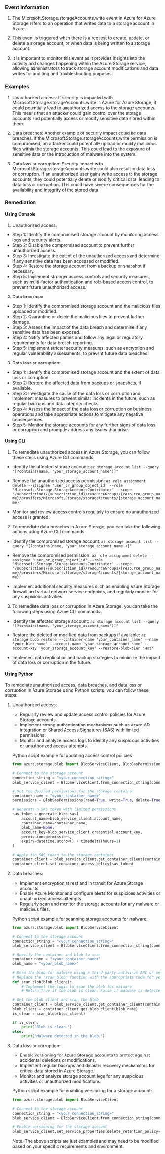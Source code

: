 
### Event Information

1. The Microsoft.Storage.storageAccounts.write event in Azure for Azure Storage refers to an operation that writes data to a storage account in Azure.

2. This event is triggered when there is a request to create, update, or delete a storage account, or when data is being written to a storage account.

3. It is important to monitor this event as it provides insights into the activity and changes happening within the Azure Storage service, allowing administrators to track storage account modifications and data writes for auditing and troubleshooting purposes.


### Examples

1. Unauthorized access: If security is impacted with Microsoft.Storage.storageAccounts.write in Azure for Azure Storage, it could potentially lead to unauthorized access to the storage accounts. This means that an attacker could gain control over the storage accounts and potentially access or modify sensitive data stored within them.

2. Data breaches: Another example of security impact could be data breaches. If the Microsoft.Storage.storageAccounts.write permission is compromised, an attacker could potentially upload or modify malicious files within the storage accounts. This could lead to the exposure of sensitive data or the introduction of malware into the system.

3. Data loss or corruption: Security impact with Microsoft.Storage.storageAccounts.write could also result in data loss or corruption. If an unauthorized user gains write access to the storage accounts, they could potentially delete or modify critical data, leading to data loss or corruption. This could have severe consequences for the availability and integrity of the stored data.

### Remediation

#### Using Console

1. Unauthorized access:
- Step 1: Identify the compromised storage account by monitoring access logs and security alerts.
- Step 2: Disable the compromised account to prevent further unauthorized access.
- Step 3: Investigate the extent of the unauthorized access and determine if any sensitive data has been accessed or modified.
- Step 4: Restore the storage account from a backup or snapshot if necessary.
- Step 5: Implement stronger access controls and security measures, such as multi-factor authentication and role-based access control, to prevent future unauthorized access.

2. Data breaches:
- Step 1: Identify the compromised storage account and the malicious files uploaded or modified.
- Step 2: Quarantine or delete the malicious files to prevent further damage.
- Step 3: Assess the impact of the data breach and determine if any sensitive data has been exposed.
- Step 4: Notify affected parties and follow any legal or regulatory requirements for data breach reporting.
- Step 5: Implement stricter security measures, such as encryption and regular vulnerability assessments, to prevent future data breaches.

3. Data loss or corruption:
- Step 1: Identify the compromised storage account and the extent of data loss or corruption.
- Step 2: Restore the affected data from backups or snapshots, if available.
- Step 3: Investigate the cause of the data loss or corruption and implement measures to prevent similar incidents in the future, such as regular backups and data integrity checks.
- Step 4: Assess the impact of the data loss or corruption on business operations and take appropriate actions to mitigate any negative consequences.
- Step 5: Monitor the storage accounts for any further signs of data loss or corruption and promptly address any issues that arise.

#### Using CLI

1. To remediate unauthorized access in Azure Storage, you can follow these steps using Azure CLI commands:

- Identify the affected storage account: `az storage account list --query "[?contains(name, 'your_storage_account_name')]"`

- Remove the unauthorized access permission: `az role assignment delete --assignee 'user_or_group_object_id' --role 'Microsoft.Storage.StorageAccountsContributor' --scope '/subscriptions/{subscription_id}/resourceGroups/{resource_group_name}/providers/Microsoft.Storage/storageAccounts/{storage_account_name}'`

- Monitor and review access controls regularly to ensure no unauthorized access is granted.

2. To remediate data breaches in Azure Storage, you can take the following actions using Azure CLI commands:

- Identify the compromised storage account: `az storage account list --query "[?contains(name, 'your_storage_account_name')]"`

- Remove the compromised permission: `az role assignment delete --assignee 'user_or_group_object_id' --role 'Microsoft.Storage.StorageAccountsContributor' --scope '/subscriptions/{subscription_id}/resourceGroups/{resource_group_name}/providers/Microsoft.Storage/storageAccounts/{storage_account_name}'`

- Implement additional security measures such as enabling Azure Storage firewall and virtual network service endpoints, and regularly monitor for any suspicious activities.

3. To remediate data loss or corruption in Azure Storage, you can take the following steps using Azure CLI commands:

- Identify the affected storage account: `az storage account list --query "[?contains(name, 'your_storage_account_name')]"`

- Restore the deleted or modified data from backups if available: `az storage blob restore --container-name 'your_container_name' --name 'your_blob_name' --account-name 'your_storage_account_name' --account-key 'your_storage_account_key' --restore-blob-tier 'Hot'`

- Implement data replication and backup strategies to minimize the impact of data loss or corruption in the future.

#### Using Python

To remediate unauthorized access, data breaches, and data loss or corruption in Azure Storage using Python scripts, you can follow these steps:

1. Unauthorized access:
   - Regularly review and update access control policies for Azure Storage accounts.
   - Implement strong authentication mechanisms such as Azure AD integration or Shared Access Signatures (SAS) with limited permissions.
   - Monitor and analyze access logs to identify any suspicious activities or unauthorized access attempts.
   
   Python script example for updating access control policies:
   ```python
   from azure.storage.blob import BlobServiceClient, BlobSasPermissions, generate_blob_sas

   # Connect to the storage account
   connection_string = "<your_connection_string>"
   blob_service_client = BlobServiceClient.from_connection_string(connection_string)

   # Set the desired permissions for the storage container
   container_name = "<your_container_name>"
   permissions = BlobSasPermissions(read=True, write=True, delete=True)

   # Generate a SAS token with limited permissions
   sas_token = generate_blob_sas(
       account_name=blob_service_client.account_name,
       container_name=container_name,
       blob_name=None,
       account_key=blob_service_client.credential.account_key,
       permission=permissions,
       expiry=datetime.utcnow() + timedelta(hours=1)
   )

   # Apply the SAS token to the storage container
   container_client = blob_service_client.get_container_client(container_name)
   container_client.set_container_access_policy(sas_token)
   ```

2. Data breaches:
   - Implement encryption at rest and in transit for Azure Storage accounts.
   - Enable Azure Monitor and configure alerts for suspicious activities or unauthorized access attempts.
   - Regularly scan and monitor the storage accounts for any malware or malicious files.
   
   Python script example for scanning storage accounts for malware:
   ```python
   from azure.storage.blob import BlobServiceClient

   # Connect to the storage account
   connection_string = "<your_connection_string>"
   blob_service_client = BlobServiceClient.from_connection_string(connection_string)

   # Specify the container and blob to scan
   container_name = "<your_container_name>"
   blob_name = "<your_blob_name>"

   # Scan the blob for malware using a third-party antivirus API or service
   # Replace the 'scan_blob' function with the appropriate code for your chosen antivirus solution
   def scan_blob(blob_client):
       # Implement the logic to scan the blob for malware
       # Return True if the blob is clean, False if malware is detected

   # Get the blob client and scan the blob
   container_client = blob_service_client.get_container_client(container_name)
   blob_client = container_client.get_blob_client(blob_name)
   is_clean = scan_blob(blob_client)

   if is_clean:
       print("Blob is clean.")
   else:
       print("Malware detected in the blob.")
   ```

3. Data loss or corruption:
   - Enable versioning for Azure Storage accounts to protect against accidental deletions or modifications.
   - Implement regular backups and disaster recovery mechanisms for critical data stored in Azure Storage.
   - Monitor and analyze storage account logs for any suspicious activities or unauthorized modifications.
   
   Python script example for enabling versioning for a storage account:
   ```python
   from azure.storage.blob import BlobServiceClient

   # Connect to the storage account
   connection_string = "<your_connection_string>"
   blob_service_client = BlobServiceClient.from_connection_string(connection_string)

   # Enable versioning for the storage account
   blob_service_client.set_service_properties(delete_retention_policy=dict(enabled=True, days=30))
   ```
   
   Note: The above scripts are just examples and may need to be modified based on your specific requirements and environment.

